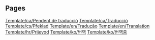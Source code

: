 
== Pages ==
[[Template/ca/Pendent de traducció]]
[[Template/ca/Traducció]]
[[Template/cs/Překlad]]
[[Template/en/Tradução]]
[[Template/en/Translation]]
[[Template/hr/Prijevod]]
[[Template/ko/번역]]
[[Template/ko/번역중]]
